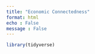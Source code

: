 ```yaml
---
title: "Economic Connectedness"
format: html
echo : False
message : False
---
```


```r
library(tidyverse)
```
